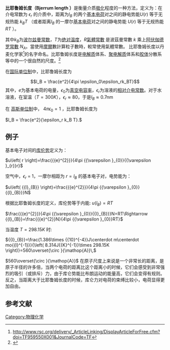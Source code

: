 '''比耶鲁姆长度（Bjerrum length ）'''是衡量介质[[极化|极化]]程度的一种方法，定义为：在介电常数为 <math>\epsilon_r</math> 的介质中，距离为<math>l_B</math> 的两个[[基本电荷|基本电荷]]对之间的静电势能<math>U(r)</math> 等于无规热能 <math>k_BT</math> （或者距离<math>l_B</math> 的一摩尔[[基本电荷|基本电荷]]对之间的静电势能 <math>U(r)</math> 等于无规热能 <math>RT</math> ）。

其中<math>k_B</math>为[[波尔兹曼常数|波尔兹曼常数]]，<math>T</math>为[[绝对温度|绝对温度]]，''R''[[氣體常數|氣體常數]] 是波茲曼常數 ''k'' 乘上[[阿伏伽德罗常數|阿伏伽德罗常數]] ''N<sub>A</sub>''。當使用[[摩爾|摩爾]]數計算粒子數時，較常使用氣體常數。
比耶鲁姆长度以丹麦化学家{{link-en|比耶鲁姆| Niels Bjerrum}}<ref>http://www.rsc.org/delivery/_ArticleLinking/DisplayArticleForFree.cfm?doi=TF959550X001&JournalCode=TF</ref>的名字命名。比耶鲁姆长度是[[电解质|电解质]]体系、[[聚电解质|聚电解质]]体系和[[胶体|胶体]]分散系等中的一个很自然的尺度。<ref>{{cite book | last1=Russel | first1=William B. | first2=D. A. | last2=Saville | first3=William R. | last3=Schowalter | 
title=Colloidal Dispersions | url=https://archive.org/details/colloidaldispers0000russ | publisher=Cambridge University Press | location=New York | year=1989}}</ref>

在[[国际单位制|国际单位制]]中，比耶鲁姆长度为
:<math>
l_B = \frac{e^2}{4\pi \epsilon_0\epsilon_rk_BT}
</math>
其中，<math>e</math>为基本电荷的电量，<math>\epsilon_0</math>为[[真空电容率|真空电容率]]，<math>\epsilon_r</math>为溶液的[[相对介电常数|相对介电常数]]。对于水溶液，在室温（<math>T=300K</math>），<math>\epsilon_r\approx 80</math>，于是<math>l_B \approx 0.7 \mbox{nm}</math>


在 [[高斯单位制|高斯单位制]]中， <math>4\pi\epsilon_0 = 1</math> ，比耶鲁姆长度为

<math>l_B = \frac{e^2}{\epsilon_r k_B T}.</math>

== 例子 ==

基本电子对间的[[库伦势|库伦势]]定义为：

<math>u\left( r \right)=\frac{{{e}^{2}}}{4\pi {{\varepsilon }_{0}}{{\varepsilon }_{r}}r}</math>

空气中，<math>\epsilon_r</math> = 1，一摩尔相距为 
<math>r={{l}_{B}}</math> 的基本电子对，电势能为：

<math>u\left( {{l}_{B}} \right)=\frac{{{e}^{2}}}{4\pi {{\varepsilon }_{0}}{{l}_{B}}}N</math>

根据比耶鲁姆长度的定义，库伦势等于内能: <math>u\left( {{l}_{B}} \right)=RT</math>

<math>\frac{{{e}^{2}}}{4\pi {{\varepsilon }_{0}}{{l}_{B}}}N=RT\Rightarrow {{l}_{B}}=\frac{{{e}^{2}}N}{4\pi {{\varepsilon }_{0}}RT}</math>

当温度 <math>T=298.15K</math> 时:


<math>{{l}_{B}}=\frac{1.386\times {{10}^{-4}}J\centerdot m\centerdot mo{{l}^{-1}}}{\left( 8.314J{{K}^{-1}}\times 298.15K \right)}=560\overset{\circ }{\mathop{A}}\,</math>



<math>560\overset{\circ }{\mathop{A}}</math> 在原子尺度上来说是一个非常长的距离，是原子半径的许多倍，当两个电荷的距离比这个距离小的时候，它们会感受到非常强烈的吸引（或排斥）力，由于库仑势能比布朗运动的能量高，它们会变得有规则。反之，当距离大于比耶鲁姆长度的时候，库仑力对电荷的束缚比较小，电荷显得更加自由。


==参考文献==
{{reflist}}

[[Category:物理化学|Category:物理化学]]